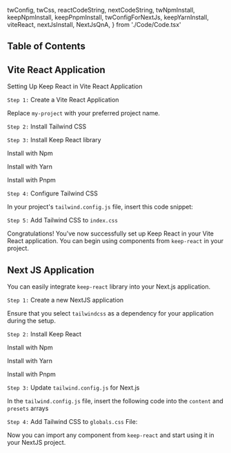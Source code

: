   twConfig,
  twCss,
  reactCodeString,
  nextCodeString,
  twNpmInstall,
  keepNpmInstall,
  keepPnpmInstall,
  twConfigForNextJs,
  keepYarnInstall,
  viteReact,
  nextJsInstall,
  NextJsQnA,
} from './Code/Code.tsx'

## Table of Contents

## Vite React Application

Setting Up Keep React in Vite React Application

`Step 1:` Create a Vite React Application

<CopyCode code={viteReact} />

Replace `my-project` with your preferred project name.

`Step 2:` Install Tailwind CSS

<CopyCode code={twNpmInstall} />

`Step 3:` Install Keep React library

Install with Npm

<CopyCode code={keepNpmInstall} />

Install with Yarn

<CopyCode code={keepYarnInstall} />

Install with Pnpm

<CopyCode code={keepPnpmInstall} />

`Step 4:` Configure Tailwind CSS

In your project's `tailwind.config.js` file, insert this code snippet:

<CopyCode code={twConfig} />

`Step 5:` Add Tailwind CSS to `index.css`

<CopyCode code={twCss} />

Congratulations! You've now successfully set up Keep React in your Vite React application. You can begin using components from `keep-react` in your project.

<CopyCode code={reactCodeString} />

## Next JS Application

You can easily integrate `keep-react` library into your Next.js application.

`Step 1:` Create a new NextJS application

<CopyCode code={nextJsInstall} />

Ensure that you select `tailwindcss` as a dependency for your application during the setup.

<NextJsQnA />

`Step 2:` Install Keep React

Install with Npm

<CopyCode code={keepNpmInstall} />

Install with Yarn

<CopyCode code={keepYarnInstall} />

Install with Pnpm

<CopyCode code={keepPnpmInstall} />

`Step 3:` Update `tailwind.config.js` for Next.js

In the `tailwind.config.js` file, insert the following code into the `content` and `presets` arrays

<CopyCode code={twConfigForNextJs} />

`Step 4:` Add Tailwind CSS to `globals.css` File:

<CopyCode code={twCss} />

Now you can import any component from `keep-react` and start using it in your NextJS project.

<CopyCode code={nextCodeString} />
